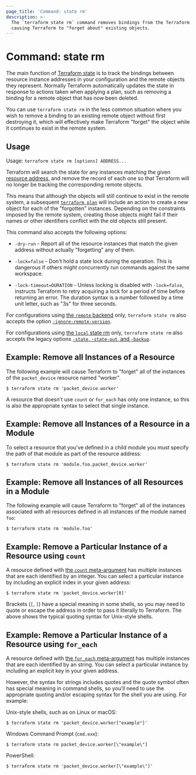 ```yaml
---
page_title: 'Command: state rm'
description: >-
  The `terraform state rm` command removes bindings from the Terraform state,
  causing Terraform to "forget about" existing objects.
---
```


# Command: state rm

The main function of [Terraform state](/language/state) is
to track the bindings between resource instance addresses in your configuration
and the remote objects they represent. Normally Terraform automatically
updates the state in response to actions taken when applying a plan, such as
removing a binding for a remote object that has now been deleted.

You can use `terraform state rm` in the less common situation where you wish
to remove a binding to an existing remote object without first destroying it,
which will effectively make Terraform "forget" the object while it continues
to exist in the remote system.

## Usage

Usage: `terraform state rm [options] ADDRESS...`

Terraform will search the state for any instances matching the given
[resource address](/cli/state/resource-addressing), and remove
the record of each one so that Terraform will no longer be tracking the
corresponding remote objects.

This means that although the objects will still continue to exist in the
remote system, a subsequent
[`terraform plan`](/cli/commands/plan)
will include an action to create a new object for each of the "forgotten"
instances. Depending on the constraints imposed by the remote system, creating
those objects might fail if their names or other identifiers conflict with
the old objects still present.

This command also accepts the following options:

* `-dry-run` - Report all of the resource instances that match the given
  address without actually "forgetting" any of them.

* `-lock=false` - Don't hold a state lock during the operation. This is
  dangerous if others might concurrently run commands against the same
  workspace.

* `-lock-timeout=DURATION` - Unless locking is disabled with `-lock=false`,
  instructs Terraform to retry acquiring a lock for a period of time before
  returning an error. The duration syntax is a number followed by a time
  unit letter, such as "3s" for three seconds.

For configurations using
[the `remote` backend](/language/settings/backends/remote)
only, `terraform state rm`
also accepts the option
[`-ignore-remote-version`](/language/settings/backends/remote#command-line-arguments).

For configurations using
[the `local` state rm](/language/settings/backends/local) only,
`terraform state rm` also accepts the legacy options
[`-state`, `-state-out`, and `-backup`](/language/settings/backends/local#command-line-arguments).

## Example: Remove all Instances of a Resource

The following example will cause Terraform to "forget" all of the instances
of the `packet_device` resource named "worker".

```shell
$ terraform state rm 'packet_device.worker'
```

A resource that doesn't use `count` or `for_each` has only one instance, so
this is also the appropriate syntax to select that single instance.

## Example: Remove all Instances of a Resource in a Module

To select a resource that you've defined in a child module you must specify
the path of that module as part of the resource address:

```shell
$ terraform state rm 'module.foo.packet_device.worker'
```

## Example: Remove all Instances of all Resources in a Module

The following example will cause Terraform to "forget" all of the instances
associated with all resources defined in all instances of the module named
`foo`:

```shell
$ terraform state rm 'module.foo'
```

## Example: Remove a Particular Instance of a Resource using `count`

A resource defined with [the `count` meta-argument](/language/meta-arguments/count)
has multiple instances that are each identified by an integer. You can
select a particular instance by including an explicit index in your given
address:

```shell
$ terraform state rm 'packet_device.worker[0]'
```

Brackets (`[`, `]`) have a special meaning in some shells, so you may need to
quote or escape the address in order to pass it literally to Terraform.
The above shows the typical quoting syntax for Unix-style shells.

## Example: Remove a Particular Instance of a Resource using `for_each`

A resource defined with [the `for_each` meta-argument](/language/meta-arguments/for_each)
has multiple instances that are each identified by an string. You can
select a particular instance by including an explicit key in your given
address.

However, the syntax for strings includes quotes and the quote symbol often
has special meaning in command shells, so you'll need to use the appropriate
quoting and/or escaping syntax for the shell you are using. For example:

Unix-style shells, such as on Linux or macOS:

```shell
$ terraform state rm 'packet_device.worker["example"]'
```

Windows Command Prompt (`cmd.exe`):

```shell
$ terraform state rm packet_device.worker[\"example\"]
```

PowerShell:

```shell
$ terraform state rm 'packet_device.worker[\"example\"]'
```
